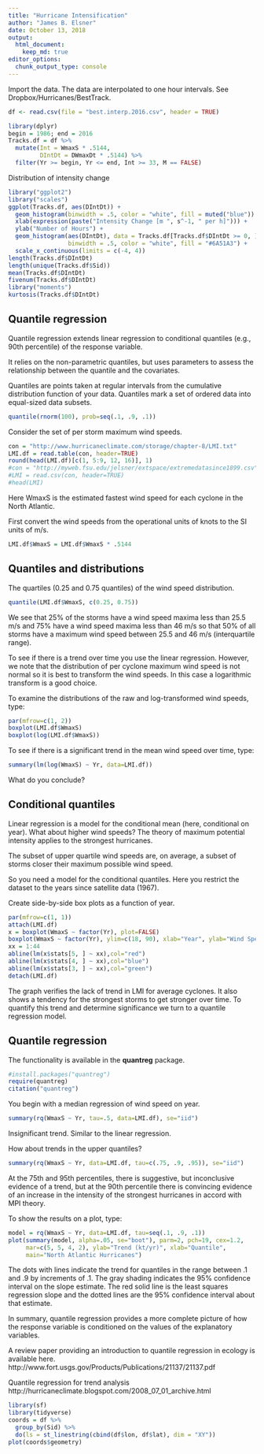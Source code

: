 ```yaml
---
title: "Hurricane Intensification"
author: "James B. Elsner"
date: October 13, 2018
output: 
  html_document:
    keep_md: true
editor_options: 
  chunk_output_type: console
---
```


Import the data. The data are interpolated to one hour intervals. See Dropbox/Hurricanes/BestTrack.
```r
df <- read.csv(file = "best.interp.2016.csv", header = TRUE)
```

```r
library(dplyr)
begin = 1986; end = 2016
Tracks.df = df %>%
  mutate(Int = WmaxS * .5144, 
         DIntDt = DWmaxDt * .5144) %>%
  filter(Yr >= begin, Yr <= end, Int >= 33, M == FALSE)
```

Distribution of intensity change
```r
library("ggplot2")
library("scales")
ggplot(Tracks.df, aes(DIntDt)) +
  geom_histogram(binwidth = .5, color = "white", fill = muted("blue")) +
  xlab(expression(paste("Intensity Change [m ", s^-1, " per h]"))) +
  ylab("Number of Hours") +
  geom_histogram(aes(DIntDt), data = Tracks.df[Tracks.df$DIntDt >= 0, ], 
                 binwidth = .5, color = "white", fill = "#6A51A3") +
  scale_x_continuous(limits = c(-4, 4)) 
length(Tracks.df$DIntDt)
length(unique(Tracks.df$Sid))
mean(Tracks.df$DIntDt)
fivenum(Tracks.df$DIntDt)
library("moments")
kurtosis(Tracks.df$DIntDt)
```


Quantile regression
-------------------
Quantile regression extends linear regression to conditional quantiles (e.g., 90th percentile) of the response variable.

It relies on the non-parametric quantiles, but uses parameters to assess the relationship between the quantile and the covariates.

Quantiles are points taken at regular intervals from the cumulative distribution function of your data.  Quantiles mark a set of ordered data into equal-sized data subsets.
```r
quantile(rnorm(100), prob=seq(.1, .9, .1))
```

Consider the set of per storm maximum wind speeds.
```r
con = "http://www.hurricaneclimate.com/storage/chapter-8/LMI.txt"
LMI.df = read.table(con, header=TRUE)
round(head(LMI.df)[c(1, 5:9, 12, 16)], 1)
#con = "http://myweb.fsu.edu/jelsner/extspace/extremedatasince1899.csv"
#LMI = read.csv(con, header=TRUE)
#head(LMI)
```

Here WmaxS is the estimated fastest wind speed for each cyclone in the North Atlantic.

First convert the wind speeds from the operational units of knots to the SI units of m/s.
```r
LMI.df$WmaxS = LMI.df$WmaxS * .5144
```

Quantiles and distributions
---------------------------
The quartiles (0.25 and 0.75 quantiles) of the wind speed distribution.
```r
quantile(LMI.df$WmaxS, c(0.25, 0.75))
```

We see that 25% of the storms have a wind speed maxima less than 25.5 m/s and 75% have a wind speed maxima less than 46 m/s so that 50% of all storms have a maximum wind speed between 25.5 and 46 m/s (interquartile range).

To see if there is a trend over time you use the linear regression.  However, we note that the distribution of per cyclone maximum wind speed is not normal so it is best to transform the wind speeds.  In this case a logarithmic transform is a good choice.

To examine the distributions of the raw and log-transformed wind speeds, type:
```r
par(mfrow=c(1, 2))
boxplot(LMI.df$WmaxS)
boxplot(log(LMI.df$WmaxS))
```

To see if there is a significant trend in the mean wind speed over time, type:
```r
summary(lm(log(WmaxS) ~ Yr, data=LMI.df))
```
What do you conclude?

Conditional quantiles
---------------------
Linear regression is a model for the conditional mean (here, conditional on year).  What about higher wind speeds?  The theory of maximum potential intensity applies to the strongest hurricanes.

The subset of upper quartile wind speeds are, on average, a subset of storms closer their maximum possible wind speed.

So you need a model for the conditional quantiles.  Here you restrict the dataset to the years since satellite data (1967).

Create side-by-side box plots as a function of year.
```r
par(mfrow=c(1, 1))
attach(LMI.df)
x = boxplot(WmaxS ~ factor(Yr), plot=FALSE)
boxplot(WmaxS ~ factor(Yr), ylim=c(18, 90), xlab="Year", ylab="Wind Speed (kt)")
xx = 1:44
abline(lm(x$stats[5, ] ~ xx),col="red")
abline(lm(x$stats[4, ] ~ xx),col="blue")
abline(lm(x$stats[3, ] ~ xx),col="green")
detach(LMI.df)
```
The graph verifies the lack of trend in LMI for average cyclones.  It also shows a tendency for the strongest storms to get stronger over time.  To quantify this trend and determine significance we turn to a quantile regression model.

Quantile regression
-------------------
The functionality is available in the **quantreg** package.
```r
#install.packages("quantreg")
require(quantreg)
citation("quantreg")
```

You begin with a median regression of wind speed on year.
```r
summary(rq(WmaxS ~ Yr, tau=.5, data=LMI.df), se="iid")
```
Insignificant trend.  Similar to the linear regression.

How about trends in the upper quantiles?
```r
summary(rq(WmaxS ~ Yr, data=LMI.df, tau=c(.75, .9, .95)), se="iid")
```

At the 75th and 95th percentiles, there is suggestive, but inconclusive evidence of a trend, but at the 90th percentile there is convincing evidence of an increase in the intensity of the strongest hurricanes in accord with MPI theory.

To show the results on a plot, type:
```r
model = rq(WmaxS ~ Yr, data=LMI.df, tau=seq(.1, .9, .1))
plot(summary(model, alpha=.05, se="boot"), parm=2, pch=19, cex=1.2,
     mar=c(5, 5, 4, 2), ylab="Trend (kt/yr)", xlab="Quantile",
     main="North Atlantic Hurricanes")
```

The dots with lines indicate the trend for quantiles in the range between .1 and .9 by increments of .1.  The gray shading indicates the 95% confidence interval on the slope estimate.  The red solid line is the least squares regression slope and the dotted lines are the 95% confidence interval about that estimate.

In summary, quantile regression provides a more complete picture of how the response variable is conditioned on the values of the explanatory variables.

A review paper providing an introduction to quantile regression in ecology is available here. http://www.fort.usgs.gov/Products/Publications/21137/21137.pdf

Quantile regression for trend analysis
http://hurricaneclimate.blogspot.com/2008_07_01_archive.html




```r
library(sf)
library(tidyverse)
coords = df %>%
  group_by(Sid) %>%
  do(ls = st_linestring(cbind(df$lon, df$lat), dim = "XY"))
plot(coords$geometry)
```
